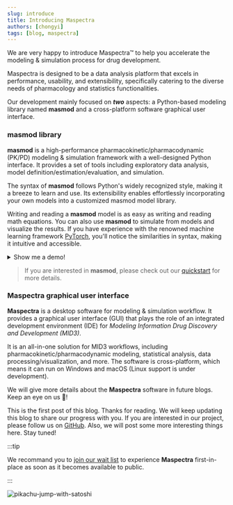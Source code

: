 ```yaml
---
slug: introduce
title: Introducing Maspectra
authors: [chongyi]
tags: [blog, maspectra]
---
```



We are very happy to introduce Maspectra™ to help you accelerate the modeling & simulation process for drug development.

Maspectra is designed to be a data analysis platform that excels in performance, usability, and extensibility, specifically catering to the diverse needs of pharmacology and statistics functionalities.

Our development mainly focused on **_two_** aspects: a Python-based modeling library named **masmod** and a cross-platform software graphical user interface.

### **masmod** library

**masmod** is a high-performance pharmacokinetic/pharmacodynamic (PK/PD) modeling & simulation framework with a well-designed Python interface. It provides a set of tools including exploratory data analysis, model definition/estimation/evaluation, and simulation.

The syntax of **masmod** follows Python's widely recognized style, making it a breeze to learn and use. Its extensibility enables effortlessly incorporating your own models into a customized masmod model library.

Writing and reading a **masmod** model is as easy as writing and reading math equations. You can also use **masmod** to simulate from models and visualize the results. If you have experience with the renowned machine learning framework [PyTorch](https://pytorch.org/), you'll notice the similarities in syntax, making it intuitive and accessible.

<details>
  <summary>Show me a demo!</summary>
  <CodeBlock
    language="python"
    title="/models/warfarin_final.py"
    showLineNumbers
  >
    {`class DemoPopPKProblem(Module):\n\n
    def __init__(self):
        super().__init__()\n
        # pk parameters
        self.tv_v = theta(8.06, bounds=(0.01, 20))
        self.tv_cl = theta(0.131, bounds=(0.01, 1))
        self.tv_ka = theta(1.325, bounds=(0.01, None))
        self.tv_alag = theta(1.03, bounds=(0.01, 24))
        self.eta_v = omega(0.016744)
        self.eta_cl = omega(0.0662868)
        self.eta_ka = omega(0.452064)
        self.eta_alag = omega(0.302627)
        self.eps_prop_pk = sigma(0.00478)
        self.eps_add_pk = sigma(0.135)\n
        # Compartments
        self.dose_cmt = compartment(default_dose=True)
        self.central_cmt = compartment(default_obs=True)\n
        # From Data Input
        self.wt, self.dvid = column(['WT', 'DVID'])\n
    def pred(self):
        cl = self.tv_cl * (self.wt / 70)**0.75 * exp(self.eta_cl)  # Clearance
        v = self.tv_v * (self.wt / 70) * exp(self.eta_v)  # Volume
        ka = self.tv_ka * exp(self.eta_ka)  # Absorption rate
        alag = self.tv_alag * exp(self.eta_alag)  # Absorption lag time
        k20 = cl / v\n
        self.dose_cmt.alag = alag  # Alag on dosing compartment
        cp = self.central_cmt.A / v  # Central compartment concentration
        self.dose_cmt.dAdt = -ka * self.dose_cmt.A  # Dose compartment dynamics
        self.central_cmt.dAdt = ka * self.dose_cmt.A - k20 * self.central_cmt.A  # Central compartment dynamics\n
        y = cp * (1 + self.eps_prop_pk) + self.eps_add_pk  # Additive and proportional error
        return y`}

  </CodeBlock>
</details>

> If you are interested in **masmod**, please check out our [quickstart](https://maspectra.com/documentation/quickstart) for more details.

### **Maspectra** graphical user interface

**Maspectra** is a desktop software for modeling & simulation workflow. It provides a graphical user interface (GUI) that plays the role of an integrated development environment (IDE) for _Modeling Information Drug Discovery and Development (MID3)_.

It is an all-in-one solution for MID3 workflows, including pharmacokinetic/pharmacodynamic modeling, statistical analysis, data processing/visualization, and more. The software is cross-platform, which means it can run on Windows and macOS (Linux support is under development).

We will give more details about the **Maspectra** software in future blogs. Keep an eye on us 👀!

This is the first post of this blog. Thanks for reading. We will keep updating this blog to share our progress with you. If you are interested in our project, please follow us on [GitHub](https://github.com/maspectra). Also, we will post some more interesting things here. Stay tuned!

:::tip

We recommand you to [join our wait list](https://account.maspectra.com/login) to experience **Maspectra** first-in-place as soon as it becomes available to public.

:::

![pikachu-jump-with-satoshi](./pikachu-jump-with-satoshi.jpg)
